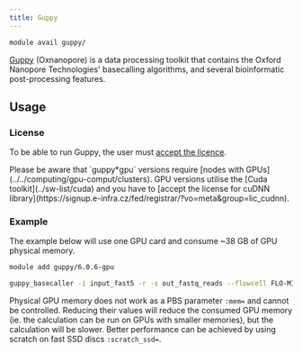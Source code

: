 ```yaml
---
title: Guppy
---
```

```bash
module avail guppy/    
```

[Guppy](https://community.nanoporetech.com/docs/prepare/library_prep_protocols/Guppy-protocol/v/gpb_2003_v1_revax_14dec2018/guppy-software-overview) (Oxnanopore) is a data processing toolkit that contains the Oxford Nanopore Technologies' basecalling algorithms, and several bioinformatic post-processing features.

## Usage

### License

To be able to run Guppy, the user must [accept the licence](https://signup.e-infra.cz/fed/registrar/?vo=meta&group=lic_oxnanopore). 

<Callout  type="warn" title="Warning">
Please be aware that `guppy*gpu` versions require [nodes with GPUs](../../computing/gpu-comput/clusters). GPU versions utilise the [Cuda toolkit](../sw-list/cuda) and you have to [accept the license for cuDNN library](https://signup.e-infra.cz/fed/registrar/?vo=meta&group=lic_cudnn).
</Callout>

### Example

The example below will use one GPU card and consume ~38 GB of GPU physical memory.

```bash
module add guppy/6.0.6-gpu

guppy_basecaller -i input_fast5 -r -s out_fastq_reads --flowcell FLO-MIN106 --kit SQK-LSK109 -x auto --gpu_runners_per_device 16 --num_callers 16 --chunks_per_runner 2000 --trim_strategy none --disable_qscore_filtering
```

Physical GPU memory does not work as a PBS parameter `:mem=` and cannot be controlled. Reducing their values will reduce the consumed GPU memory (ie. the calculation can be run on GPUs with smaller memories), but the calculation will be slower. Better performance can be achieved by using scratch on fast SSD discs `:scratch_ssd=`. 



